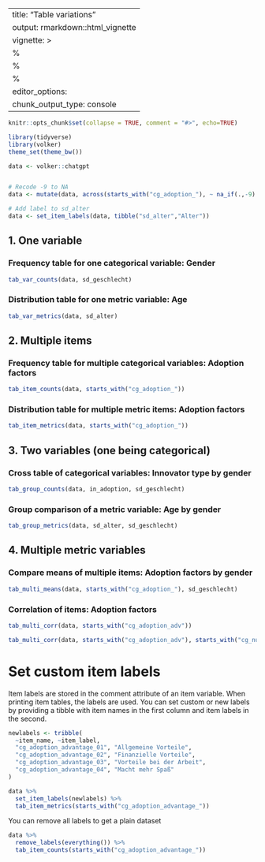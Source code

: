
---
title: "Table variations"
output: rmarkdown::html_vignette
vignette: >
  %\VignetteIndexEntry{Table variations}
  %\VignetteEncoding{UTF-8}
  %\VignetteEngine{knitr::rmarkdown}
editor_options: 
  chunk_output_type: console
---

```r

knitr::opts_chunk$set(collapse = TRUE, comment = "#>", echo=TRUE)

library(tidyverse)
library(volker)
theme_set(theme_bw())

data <- volker::chatgpt


# Recode -9 to NA
data <- mutate(data, across(starts_with("cg_adoption_"), ~ na_if(.,-9)  ))

# Add label to sd_alter
data <- set_item_labels(data, tibble("sd_alter","Alter")) 

```

## 1. One variable


### Frequency table for one categorical variable: Gender
```r

tab_var_counts(data, sd_geschlecht)

```

### Distribution table for one metric variable: Age
```r

tab_var_metrics(data, sd_alter)

```

## 2. Multiple items

### Frequency table for multiple categorical variables: Adoption factors
```r

tab_item_counts(data, starts_with("cg_adoption_"))

```

### Distribution table for multiple metric items: Adoption factors
```r

tab_item_metrics(data, starts_with("cg_adoption_"))

```

## 3. Two variables (one being categorical)

### Cross table of categorical variables: Innovator type by gender

```r

tab_group_counts(data, in_adoption, sd_geschlecht)

```

### Group comparison of a metric variable: Age by gender

```r

tab_group_metrics(data, sd_alter, sd_geschlecht)

```

## 4. Multiple metric variables

### Compare means of multiple items: Adoption factors by gender
```r

tab_multi_means(data, starts_with("cg_adoption_"), sd_geschlecht)

```

### Correlation of items: Adoption factors
```r

tab_multi_corr(data, starts_with("cg_adoption_adv"))

tab_multi_corr(data, starts_with("cg_adoption_adv"), starts_with("cg_nutzen"))

```

# Set custom item labels

Item labels are stored in the comment attribute of an item variable. 
When printing item tables, the labels are used. You can set custom or 
new labels by providing a tibble with item names in the first column
and item labels in the second.

```r

newlabels <- tribble(
  ~item_name, ~item_label,
  "cg_adoption_advantage_01", "Allgemeine Vorteile",
  "cg_adoption_advantage_02", "Finanzielle Vorteile",
  "cg_adoption_advantage_03", "Vorteile bei der Arbeit",
  "cg_adoption_advantage_04", "Macht mehr Spaß"
)

data %>% 
  set_item_labels(newlabels) %>% 
  tab_item_metrics(starts_with("cg_adoption_advantage_"))


```


You can remove all labels to get a plain dataset

```r

data %>% 
  remove_labels(everything()) %>% 
  tab_item_counts(starts_with("cg_adoption_advantage_"))


```

